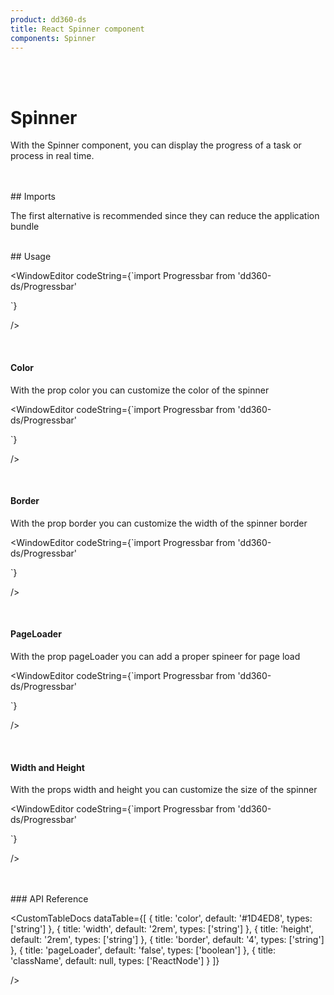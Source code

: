 ```yaml
---
product: dd360-ds
title: React Spinner component
components: Spinner
---
```


<br />
<br />

# <span name="floating-nav">Spinner</span>

With the Spinner component, you can display the progress of a task or process in real time.

<br />
<br />
## <span name="floating-nav">Imports</span>

The first alternative is recommended since they can reduce the application bundle

<WindowEditor codeString="import Spinner from 'dd360-ds/Spinner'" />
<WindowEditor codeString="import { Spinner } from 'dd360-ds'" />

<br />
## <span name="floating-nav">Usage</span>

<ContainerComponentDoc className="gap-y-2">
    <Spinner />
</ContainerComponentDoc>

<WindowEditor
    codeString={`import  Progressbar from 'dd360-ds/Progressbar'

<Spinner />
`}

/>

<br />

#### <span name="floating-nav">Color</span>

With the prop <span className='border border-gray-300 bg-gray-200 p-1'>color</span> you can customize the color of the spinner

<ContainerComponentDoc className="gap-y-2">
    <Spinner color="#44ce41" />
</ContainerComponentDoc>

<WindowEditor
    codeString={`import  Progressbar from 'dd360-ds/Progressbar'

<Spinner color="#44ce41" />
`}

/>

<br />

#### <span name="floating-nav">Border</span>

With the prop <span className='border border-gray-300 bg-gray-200 p-1'>border</span> you can customize the width of the spinner border

<ContainerComponentDoc className="gap-y-2">
    <Spinner border={8} />
</ContainerComponentDoc>

<WindowEditor
    codeString={`import  Progressbar from 'dd360-ds/Progressbar'

<Spinner border={8} />
`}

/>

<br />

#### <span name="floating-nav">PageLoader</span>

With the prop <span className='border border-gray-300 bg-gray-200 p-1'>pageLoader</span> you can add a proper spineer for page load

<ContainerComponentDoc className="gap-y-2">
    <Spinner pageLoader />
</ContainerComponentDoc>

<WindowEditor
    codeString={`import  Progressbar from 'dd360-ds/Progressbar'

<Spinner pageLoader />
`}

/>

<br />

#### <span name="floating-nav">Width and Height</span>

With the props <span className='border border-gray-300 bg-gray-200 p-1'>width</span> and <span className='border border-gray-300 bg-gray-200 p-1'>height</span>
you can customize the size of the spinner

<ContainerComponentDoc className="gap-y-2">
    <Spinner border={8} width="6rem" border={8} height="6rem" />
</ContainerComponentDoc>

<WindowEditor
    codeString={`import  Progressbar from 'dd360-ds/Progressbar'

<Spinner width="6rem" border={8} height="6rem" />
`}

/>

<br />
<br />
### <span name="floating-nav">API Reference</span>

<CustomTableDocs
    dataTable={[
        { title: 'color', default: '#1D4ED8', types: ['string'] },
        { title: 'width', default: '2rem', types: ['string'] },
        { title: 'height', default: '2rem', types: ['string'] },
        { title: 'border', default: '4', types: ['string'] },
        { title: 'pageLoader', default: 'false', types: ['boolean'] },
        { title: 'className', default: null, types: ['ReactNode'] }
    ]}

/>

